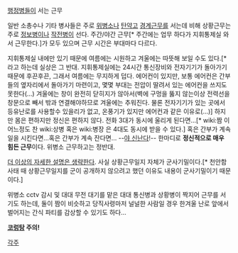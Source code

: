 [[행정병]]들이 서는 근무

일반 소총수나 기타 병사들은 주로 [[위병소]]나 [[탄약고]] [[경계근무]]를 서는데 비해 상황근무는 주로 [[정보병]]이나 [[작전병]]이 선다. 주간/야간 근무[* 주간에는 업무 하다가 지휘통제실 와서 근무한다.]가 모두 있으며 근무 시간은 부대마다 다르다.

지휘통제실 내에만 있기 때문에 여름에는 시원하고 겨울에는 따뜻해 보일 수도 있다.[* 라고 하는데 실상은 그 반대. 지휘통제실에는 24시간 통신장비와 전자기기가 돌아가기때문에 후끈후끈, 그래서 여름에는 무지하게 덥다. 에어컨이 있지만, 보통 에어컨은 간부들의 옆자리에서 돌아가기 마련이고, 몇몇 부대는 전압이 딸려서 있는 에어컨을 쓰지도 못한다(...) 겨울에는 창이 완전히 닫히지가 않아서(벽에 구멍을 뚫지 않는이상 전력선을 창문으로 빼서 밖과 연결해야하므로 겨울에는 추워진다. 물론 전자기기가 있는 곳에서 등유난로를 사용할수 있을리가 없고, 온풍기가 있지만 에어컨과 같은 이유로(...)] 하지만 몸은 편하지만 정신은 편하지 않다. 전화 3대가 동시에 울리게 된다면...[* wiki:짬 이 어느정도 찬 wiki:상병 혹은 wiki:병장 은 4대도 동시에 받을 수 있다.] 혹은 간부가 계속 일을 시킨다면...혹은 간부가 계속 잔다면... --[[야 신난다]]!-- 한마디로 '''정신적으로 매우 힘든 근무'''이다. 위병소 근무하고는 정반대.

[[더 이상의 자세한 설명은 생략한다]]. 사실 상황근무일지 자체가 군사기밀이다.[* 천안함 사태 때 상황근무일지를 군이 공개하지 않으려고 했던 이유도 내용이 군사기밀이기 때문이다.]

위병소 cctv 감시 및 대대 무전 대기를 맡은 대대 통신병과 상황병이 짝지어 근무를 서기도 하는데, 둘이 짬이 비슷하고 당직사령마저 널널한 사람일 경우 한겨울 난로 앞에서 벌어지는 간식 파티를 감상할 수 있기도 하다... 

'''[[코렁탕]] 주의!'''

[[각주]]
